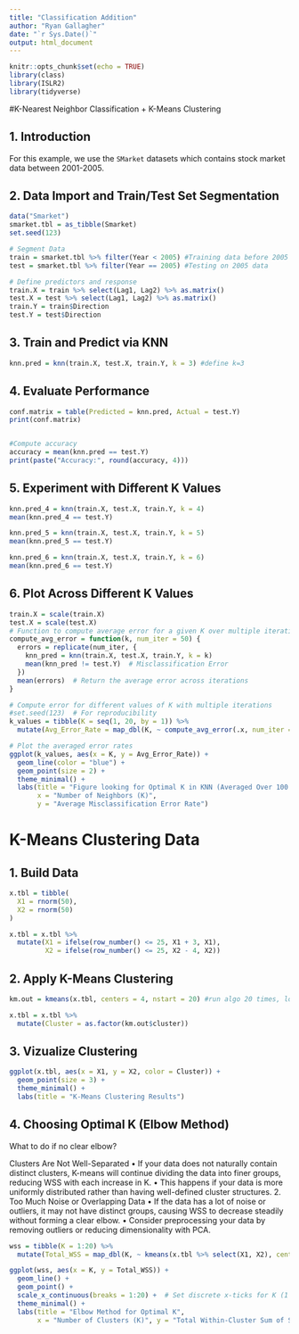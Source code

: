 ```yaml
---
title: "Classification Addition"
author: "Ryan Gallagher"
date: "`r Sys.Date()`"
output: html_document
---
```


```r
knitr::opts_chunk$set(echo = TRUE)
library(class)
library(ISLR2)
library(tidyverse)
```

#K-Nearest Neighbor Classification + K-Means Clustering

## 1. Introduction
For this example, we use the `SMarket` datasets which contains stock market data between 2001-2005.

## 2. Data Import and Train/Test Set Segmentation
```r
data("Smarket")
smarket.tbl = as_tibble(Smarket)
set.seed(123)

# Segment Data
train = smarket.tbl %>% filter(Year < 2005) #Training data before 2005
test = smarket.tbl %>% filter(Year == 2005) #Testing on 2005 data

# Define predictors and response
train.X = train %>% select(Lag1, Lag2) %>% as.matrix()
test.X = test %>% select(Lag1, Lag2) %>% as.matrix()
train.Y = train$Direction
test.Y = test$Direction
```

## 3. Train and Predict via KNN
```r
knn.pred = knn(train.X, test.X, train.Y, k = 3) #define k=3
```

## 4. Evaluate Performance
```r
conf.matrix = table(Predicted = knn.pred, Actual = test.Y)
print(conf.matrix)


#Compute accuracy
accuracy = mean(knn.pred == test.Y)
print(paste("Accuracy:", round(accuracy, 4)))
```

## 5. Experiment with Different K Values
```r
knn.pred_4 = knn(train.X, test.X, train.Y, k = 4)
mean(knn.pred_4 == test.Y)

knn.pred_5 = knn(train.X, test.X, train.Y, k = 5)
mean(knn.pred_5 == test.Y)

knn.pred_6 = knn(train.X, test.X, train.Y, k = 6)
mean(knn.pred_6 == test.Y)
```

## 6. Plot Across Different K Values
```r
train.X = scale(train.X)
test.X = scale(test.X)
# Function to compute average error for a given K over multiple iterations
compute_avg_error = function(k, num_iter = 50) {
  errors = replicate(num_iter, {
    knn_pred = knn(train.X, test.X, train.Y, k = k)
    mean(knn_pred != test.Y)  # Misclassification Error
  })
  mean(errors)  # Return the average error across iterations
}

# Compute error for different values of K with multiple iterations
#set.seed(123)  # For reproducibility
k_values = tibble(K = seq(1, 20, by = 1)) %>%
  mutate(Avg_Error_Rate = map_dbl(K, ~ compute_avg_error(.x, num_iter = 100)))  # Run KNN 100 times per K

# Plot the averaged error rates
ggplot(k_values, aes(x = K, y = Avg_Error_Rate)) +
  geom_line(color = "blue") +
  geom_point(size = 2) +
  theme_minimal() +
  labs(title = "Figure looking for Optimal K in KNN (Averaged Over 100 Runs)",
       x = "Number of Neighbors (K)",
       y = "Average Misclassification Error Rate")
```

# K-Means Clustering Data
## 1. Build Data
```r
x.tbl = tibble(
  X1 = rnorm(50),
  X2 = rnorm(50)
)

x.tbl = x.tbl %>%
  mutate(X1 = ifelse(row_number() <= 25, X1 + 3, X1),
         X2 = ifelse(row_number() <= 25, X2 - 4, X2))
```
## 2. Apply K-Means Clustering
```r
km.out = kmeans(x.tbl, centers = 4, nstart = 20) #run algo 20 times, looking for 2 groups

x.tbl = x.tbl %>% 
  mutate(Cluster = as.factor(km.out$cluster))
```

## 3. Vizualize Clustering
```r
ggplot(x.tbl, aes(x = X1, y = X2, color = Cluster)) +
  geom_point(size = 3) +
  theme_minimal() +
  labs(title = "K-Means Clustering Results")
```

## 4. Choosing Optimal K (Elbow Method)

What to do if no clear elbow?

Clusters Are Not Well-Separated
	•	If your data does not naturally contain distinct clusters, K-means will continue dividing the data into finer groups, reducing WSS with each increase in K.
	•	This happens if your data is more uniformly distributed rather than having well-defined cluster structures.
	2.	Too Much Noise or Overlapping Data
	•	If the data has a lot of noise or outliers, it may not have distinct groups, causing WSS to decrease steadily without forming a clear elbow.
	•	Consider preprocessing your data by removing outliers or reducing dimensionality with PCA.

```r
wss = tibble(K = 1:20) %>%
  mutate(Total_WSS = map_dbl(K, ~ kmeans(x.tbl %>% select(X1, X2), centers = .x, nstart = 20)$tot.withinss))

ggplot(wss, aes(x = K, y = Total_WSS)) +
  geom_line() + 
  geom_point() +
  scale_x_continuous(breaks = 1:20) +  # Set discrete x-ticks for K (1 to 10)
  theme_minimal() +
  labs(title = "Elbow Method for Optimal K",
       x = "Number of Clusters (K)", y = "Total Within-Cluster Sum of Squares")
```
